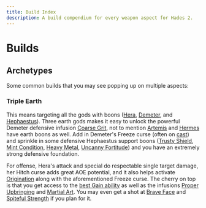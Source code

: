 ```yaml
---
title: Build Index
description: A build compendium for every weapon aspect for Hades 2.
---
```




# Builds

<Cards>
  <Card title="Witch's Staff" href="/weapons/witchs-staff/builds" />
  <Card title="Sister Blades" href="/weapons/sister-blades/builds" />
  <Card title="Umbral Flames" href="/weapons/umbral-flames/builds" />
  <Card title="Moonstone Axe" href="/weapons/moonstone-axe/builds" />
  <Card title="Argent Skull" href="/weapons/argent-skull/builds" />
</Cards>

## Archetypes

Some common builds that you may see popping up on multiple aspects:

### Triple Earth

This means targeting all the gods with <IconEarth /> boons ([Hera](/boons/hera), [Demeter](/boons/demeter), and [Hephaestus](/boons/hephaestus)). Three earth gods makes it easy to unlock the powerful Demeter defensive infusion [Coarse Grit](/boons/demeter#coarse-grit), not to mention [Artemis](/boons/artemis) and [Hermes](/boons/hermes) have earth boons as well. Add in Demeter's Freeze curse (often on [cast](/boons/demeter#arctic-ring)) and sprinkle in some defensive Hephaestus support boons ([Trusty Shield](/boons/hephaestus#trusty-shield), [Mint Condition](/boons/hephaestus#mint-condition), [Heavy Metal](/boons/hephaestus#heavy-metal), [Uncanny Fortitude](/boons/hephaestus#uncanny-fortitude)) and you have an extremely strong defensive foundation.

For offense, Hera's attack and special do respectable single target damage, her Hitch curse adds great AOE potential, and it also helps activate [Origination](/arcana#origination) along with the aforementioned Freeze curse. The cherry on top is that you get access to the [best Gain ability](/boons/hera#born-gain) as well as the infusions [Proper Upbringing](/boons/hera#proper-upbringing) and [Martial Art](/boons/hephaestus#martial-art). You may even get a shot at [Brave Face](/boons/hera#brave-face) and [Spiteful Strength](/boons/hera#spiteful-strength-hephaestus) if you plan for it.
